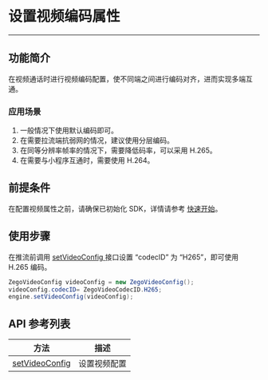 # 设置视频编码属性

---

## 功能简介

在视频通话时进行视频编码配置，使不同端之间进行编码对齐，进而实现多端互通。

### 应用场景

1. 一般情况下使用默认编码即可。
2. 在需要拉流端抗弱网的情况，建议使用分层编码。
3. 在同等分辨率帧率的情况下，需要降低码率，可以采用 H.265。
4. 在需要与小程序互通时，需要使用 H.264。

## 前提条件

在配置视频属性之前，请确保已初始化 SDK，详情请参考 [快速开始](/real-time-video-android-java/integration/sdk-integration)。

## 使用步骤

在推流前调用 [setVideoConfig ](https://doc-zh.zego.im/article/api?doc=Express_Video_SDK_API~Java~class~im-zego-zegoexpress-zego-express-engine#set-video-config) 接口设置 “codecID” 为 “H265”，即可使用 H.265 编码。

```java
ZegoVideoConfig videoConfig = new ZegoVideoConfig();
videoConfig.codecID= ZegoVideoCodecID.H265;
engine.setVideoConfig(videoConfig);
```

## API 参考列表

| 方法 | 描述 |
|-------|--------|
| [setVideoConfig ](https://doc-zh.zego.im/article/api?doc=Express_Video_SDK_API~Java~class~im-zego-zegoexpress-zego-express-engine#set-video-config) | 设置视频配置 |
